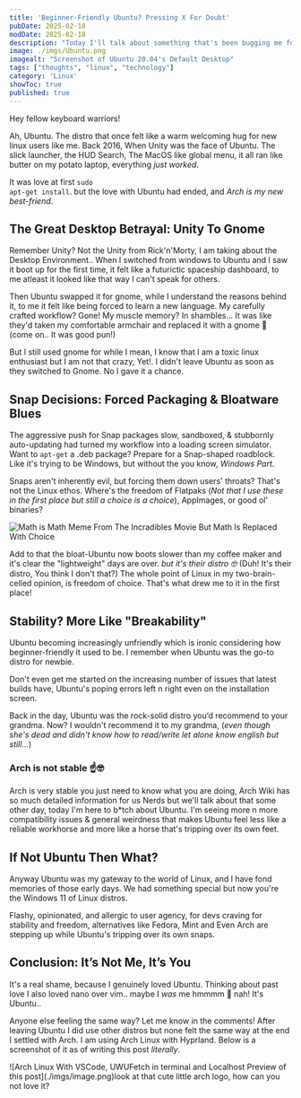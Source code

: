```yaml
---
title: 'Beginner-Friendly Ubuntu? Pressing X For Doubt'
pubDate: 2025-02-18
modDate: 2025-02-18
description: "Today I'll talk about something that's been bugging me for a while: Why I left ubuntu and switched to Arch. It's bit like that first love that slowly curdles into something... opposite of remantic."
image: ./imgs/Ubuntu.png
imagealt: "Screenshot of Ubuntu 20.04's Default Desktop"
tags: ["thoughts", "linux", "technology"]
category: 'Linux'
showToc: true
published: true
---
```

Hey fellow keyboard warriors! 

Ah, Ubuntu. The distro that once felt like a warm welcoming hug for new linux users like me. Back 2016, When Unity was the face of Ubuntu. The slick launcher, the HUD Search, The MacOS like global menu, it all ran like butter on my potato laptop, everything *just worked*.

It was love at first <code class="bg-gray-800 text-white py-1 px-2 rounded-md text-xs">sudo apt-get install</code>.
but the love with Ubuntu had ended, and *Arch is my new best-friend*.


## **The Great Desktop Betrayal: Unity To Gnome**

Remember Unity? Not the Unity from Rick'n'Morty, I am taking about the Desktop Environment.. When I switched from windows to Ubuntu and I saw it boot up for the first time, it felt like a futurictic spaceship dashboard, to me atleast it looked like that way I can't speak for others.

Then Ubuntu swapped it for gnome, while I understand the reasons behind it, to me it felt like being forced to learn a new language.
My carefully crafted workflow? Gone! My muscle memory? In shambles...  It was like they'd taken my comfortable armchair and replaced it with a gnome 👀 <span class="text-gray-500">(come on.. It was good pun!)</span>

But I still used gnome for while I mean, I know that I am a toxic linux enthusiast but I am not that crazy, <span class="text-gray-200">Yet!</span>. I didn't leave Ubuntu as soon as they switched to Gnome. No I gave it a chance.

## **Snap Decisions: Forced Packaging & Bloatware Blues**

The aggressive push for Snap packages slow, sandboxed, & stubbornly auto-updating had turned my workflow into a loading screen simulator.
Want to <code class="text-xs text-white bg-gray-800 py-1 px-2 rounded-md">apt-get</code> a .deb package? Prepare for a Snap-shaped roadblock.
Like it's trying to be Windows, but without the you know, *Windows Part*. 


Snaps aren't inherently evil, but forcing them down users' throats?
That's not the Linux ethos. Where's the freedom of Flatpaks (*<span class="text-sm text-gray-500">Not that I use these in the first place but still a choice is a choice</span>*), AppImages, or good ol' binaries? 

![Math is Math Meme From The Incradibles Movie But Math Is Replaced With Choice](./imgs/choice.png)

Add to that the bloat-Ubuntu now boots slower than my coffee maker and it's clear the "lightweight" days are over.
*but it's their distro 🤓* (<span class="text-gray-500 text-sm">Duh! It's their distro, You think I don't that?</span>) The whole point of Linux in my two-brain-celled opinion, is freedom of choice. That's what drew me to it in the first place!

## **Stability? More Like "Breakability"**
Ubuntu becoming increasingly unfriendly which is ironic considering how beginner-friendly it used to be. I remember when Ubuntu was the go-to distro for newbie.

Don't even get me started on the increasing number of issues that latest builds have, Ubuntu's poping errors left n right even on the installation screen.

Back in the day, Ubuntu was the rock-solid distro you’d recommend to your grandma. Now? I wouldn't recommend it to my grandma, 
(<span class="text-gray-500 text-sm">*even though she's dead and didn't know how to read/write let alone know english but still...*</span>)

### **Arch is not stable** ☝️🤓

Arch is very stable you just need to know what you are doing, Arch Wiki has so much detailed information for us Nerds but we'll talk about that some other day, today I'm here to b*tch about Ubuntu.
I'm seeing more n more compatibility issues & general weirdness that makes Ubuntu feel less like a reliable workhorse and more like a horse that's tripping over its own feet.

## **If Not Ubuntu Then What?**
Anyway Ubuntu was my gateway to the world of Linux, and I have fond memories of those early days.
We had something special but now you're the Windows 11 of Linux distros.

Flashy, opinionated, and allergic to user agency, for devs craving for stability and freedom, alternatives like Fedora, Mint and Even Arch are stepping up while Ubuntu's tripping over its own snaps.


## **Conclusion: It’s Not Me, It’s You**
It's a real shame, because I genuinely loved Ubuntu. Thinking about past love I also loved nano over vim.. maybe I *was* me hmmmm 🤔 nah! It's Ubuntu..

Anyone else feeling the same way? Let me know in the comments! After leaving Ubuntu I did use other distros but none felt the same way at the end I settled with Arch. I am using Arch Linux with Hyprland. Below is a screenshot of it as of writing this post *literally*.
<div data-aos="fade" data-aos-duration="2000" class="flex flex-col justify-center items-center w-full text-sm">![Arch Linux With VSCode, UWUFetch in terminal and Localhost Preview of this post](./imgs/image.png)<span class="text-gray-400 text-sm italic -mt-6 text-center">look at that cute little arch logo, how can you not love it?</span></div>